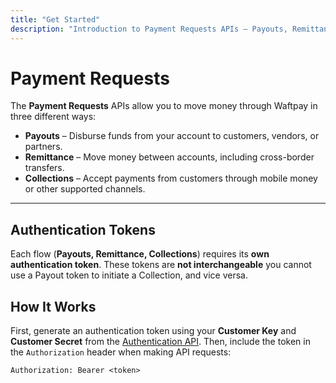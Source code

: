 ```yaml
---
title: "Get Started"
description: "Introduction to Payment Requests APIs – Payouts, Remittance, and Collections."
---
```


# Payment Requests

The **Payment Requests** APIs allow you to move money through Waftpay in three different ways:

- **Payouts** – Disburse funds from your account to customers, vendors, or partners.
- **Remittance** – Move money between accounts, including cross-border transfers.
- **Collections** – Accept payments from customers through mobile money or other supported channels.

---

## Authentication Tokens

Each flow (**Payouts, Remittance, Collections**) requires its **own authentication token**.
These tokens are **not interchangeable**  you cannot use a Payout token to initiate a Collection, and vice versa.

## How It Works

First, generate an authentication token using your **Customer Key** and **Customer Secret** from the [Authentication API](/api-reference/auth/auth-token).
Then, include the token in the `Authorization` header when making API requests:

```http
Authorization: Bearer <token>
